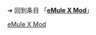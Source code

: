 {{LSR
|article = eMule X Mod
|latest_release_version = 1.6.1.2
|latest_release_date = {{Start date and age|2012|02|07}}
}}<noinclude>

➔ 回到条目 「'''[[eMule X Mod]]'''」
[[Category:最新穩定版模板|eMule X Mod]]
</noinclude>